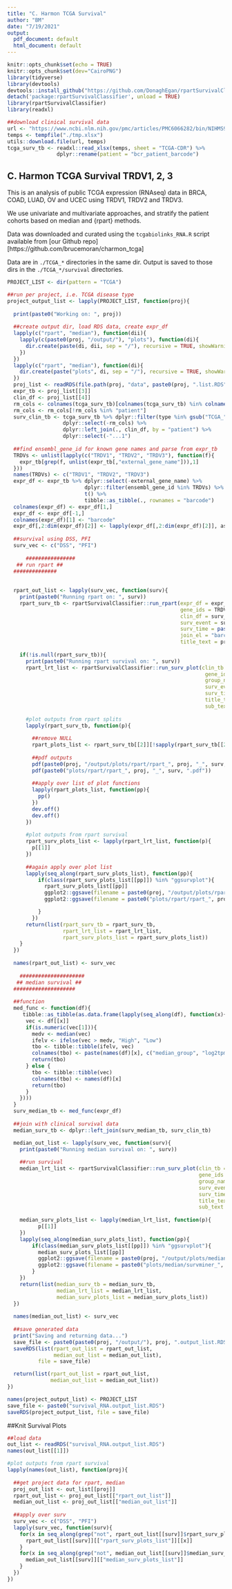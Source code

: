 ```yaml
---
title: "C. Harmon TCGA Survival"
author: "BM"
date: "7/19/2021"
output:
  pdf_document: default
  html_document: default
---
```


```r
knitr::opts_chunk$set(echo = TRUE)
knitr::opts_chunk$set(dev="CairoPNG")
library(tidyverse)
library(devtools)
devtools::install_github("https://github.com/DonaghEgan/rpartSurvivalClassifier", force = TRUE, ref = "dev")
detach('package:rpartSurvivalClassifier', unload = TRUE)
library(rpartSurvivalClassifier)
library(readxl)

##download clinical survival data
url <- "https://www.ncbi.nlm.nih.gov/pmc/articles/PMC6066282/bin/NIHMS978596-supplement-1.xlsx"
temps <- tempfile("./tmp.xlsx")
utils::download.file(url, temps)
tcga_surv_tb <- readxl::read_xlsx(temps, sheet = "TCGA-CDR") %>%
                dplyr::rename(patient = "bcr_patient_barcode")
```

## C. Harmon TCGA Survival TRDV1, 2, 3

This is an analysis of public TCGA expression (RNAseq) data in BRCA, COAD, LUAD, OV and UCEC using TRDV1, TRDV2 and TRDV3. 

We use univariate and multivariate approaches, and stratify the patient cohorts based on median and {rpart} methods.

Data was downloaded and curated using the `tcgabiolinks_RNA.R` script available from [our Github repo] [https://github.com/brucemoran/charmon_tcga]

Data are in `./TCGA_*` directories in the same dir. Output is saved to those dirs in the `./TCGA_*/survival` directories.

```r
PROJECT_LIST <- dir(pattern = "TCGA")

##run per project, i.e. TCGA disease type
project_output_list <- lapply(PROJECT_LIST, function(proj){
  
  print(paste0("Working on: ", proj))
  
  ##create output dir, load RDS data, create expr_df
  lapply(c("rpart", "median"), function(dii){
    lapply(c(paste0(proj, "/output/"), "plots"), function(di){
      dir.create(paste(di, dii, sep = "/"), recursive = TRUE, showWarnings = FALSE)
    })
  })
  lapply(c("rpart", "median"), function(di){
    dir.create(paste("plots", di, sep = "/"), recursive = TRUE, showWarnings = FALSE)
  })
  proj_list <- readRDS(file.path(proj, "data", paste0(proj, ".list.RDS")))
  expr_tb <- proj_list[[3]]
  clin_df <- proj_list[[4]]
  rm_cols <- colnames(tcga_surv_tb)[colnames(tcga_surv_tb) %in% colnames(clin_df)]
  rm_cols <- rm_cols[!rm_cols %in% "patient"]
  surv_clin_tb <- tcga_surv_tb %>% dplyr::filter(type %in% gsub("TCGA_", "", proj)) %>%
                  dplyr::select(-rm_cols) %>%
                  dplyr::left_join(., clin_df, by = "patient") %>%
                  dplyr::select(-"...1")
  
  ##find ensembl_gene_id for known gene names and parse from expr_tb
  TRDVs <- unlist(lapply(c("TRDV1", "TRDV2", "TRDV3"), function(f){
    expr_tb[grep(f, unlist(expr_tb[,"external_gene_name"])),1]
  }))
  names(TRDVs) <- c("TRDV1", "TRDV2", "TRDV3")
  expr_df <- expr_tb %>% dplyr::select(-external_gene_name) %>%
                         dplyr::filter(ensembl_gene_id %in% TRDVs) %>%
                         t() %>%
                         tibble::as_tibble(., rownames = "barcode")
  colnames(expr_df) <- expr_df[1,]
  expr_df <- expr_df[-1,]
  colnames(expr_df)[1] <- "barcode"
  expr_df[,2:dim(expr_df)[2]] <- lapply(expr_df[,2:dim(expr_df)[2]], as.numeric)
  
  ##survival using DSS, PFI
  surv_vec <- c("DSS", "PFI")
  
      ################
   ## run rpart ##
  ##############
  
  
  rpart_out_list <- lapply(surv_vec, function(surv){
    print(paste0("Running rpart on: ", surv))
    rpart_surv_tb <- rpartSurvivalClassifier::run_rpart(expr_df = expr_df, 
                                                        gene_ids = TRDVs, 
                                                        clin_df = surv_clin_tb, 
                                                        surv_event = surv, 
                                                        surv_time = paste0(surv, ".time"), 
                                                        join_el = "barcode",
                                                        title_text = proj)
    
    if(!is.null(rpart_surv_tb)){
      print(paste0("Running rpart survival on: ", surv))
      rpart_lrt_list <- rpartSurvivalClassifier::run_surv_plot(clin_tb = rpart_surv_tb[[1]], 
                                                                gene_ids = TRDVs, 
                                                                group_name = "_rpart_group",
                                                                surv_event = surv, 
                                                                surv_time = paste0(surv, ".time"),
                                                                title_text = proj,
                                                                sub_text = "rpart stratification")
      
      #plot outputs from rpart splits
      lapply(rpart_surv_tb, function(p){
    
        ##remove NULL
        rpart_plots_list <- rpart_surv_tb[[2]][!sapply(rpart_surv_tb[[2]], is.null)]
        
        ##pdf outputs
        pdf(paste0(proj, "/output/plots/rpart/rpart_", proj, "_", surv, ".pdf"))
        pdf(paste0("plots/rpart/rpart_", proj, "_", surv, ".pdf"))  
        
        ##apply over list of plot functions
        lapply(rpart_plots_list, function(pp){
          pp()
        })
        dev.off()
        dev.off()
      })
      
      #plot outputs from rpart survival
      rpart_surv_plots_list <- lapply(rpart_lrt_list, function(p){
        p[[1]]
      })
      
      ##again apply over plot list
      lapply(seq_along(rpart_surv_plots_list), function(pp){
          if(class(rpart_surv_plots_list[[pp]]) %in% "ggsurvplot"){
            rpart_surv_plots_list[[pp]]
            ggplot2::ggsave(filename = paste0(proj, "/output/plots/rpart/rpart_", proj, "_", names(rpart_surv_plots_list)[pp], ".", surv, ".pdf"))
            ggplot2::ggsave(filename = paste0("plots/rpart/rpart_", proj, "_", names(rpart_surv_plots_list)[pp], ".", surv, ".pdf"))

          }
        })
      return(list(rpart_surv_tb = rpart_surv_tb, 
                  rpart_lrt_list = rpart_lrt_list, 
                  rpart_surv_plots_list = rpart_surv_plots_list))
    }
  })
  
  names(rpart_out_list) <- surv_vec
  
    #####################
   ## median survival ##
  ####################
  
  ##function
  med_func <- function(df){
     tibble::as_tibble(as.data.frame(lapply(seq_along(df), function(x){
      vec <- df[[x]]
      if(is.numeric(vec[1])){
        medv <- median(vec)
        ifelv <- ifelse(vec > medv, "High", "Low")
        tbo <- tibble::tibble(ifelv, vec)
        colnames(tbo) <- paste(names(df)[x], c("median_group", "log2tpm"), sep="_")
        return(tbo)
      } else {
        tbo <- tibble::tibble(vec)
        colnames(tbo) <- names(df)[x]
        return(tbo)
      }
    })))
  }
  surv_median_tb <- med_func(expr_df)
  
  ##join with clinical survival data
  median_surv_tb <- dplyr::left_join(surv_median_tb, surv_clin_tb)

  median_out_list <- lapply(surv_vec, function(surv){
    print(paste0("Running median survival on: ", surv))
    
    ##run survival         
    median_lrt_list <- rpartSurvivalClassifier::run_surv_plot(clin_tb = median_surv_tb, 
                                                              gene_ids = TRDVs, 
                                                              group_name = "_median_group",
                                                              surv_event = surv, 
                                                              surv_time = paste0(surv, ".time"),
                                                              title_text = proj,
                                                              sub_text = "Median stratification")
    
    median_surv_plots_list <- lapply(median_lrt_list, function(p){
          p[[1]]
    })
    lapply(seq_along(median_surv_plots_list), function(pp){
        if(class(median_surv_plots_list[[pp]]) %in% "ggsurvplot"){
          median_surv_plots_list[[pp]]
          ggplot2::ggsave(filename = paste0(proj, "/output/plots/median/survminer_", proj, "_", names(median_surv_plots_list)[pp], ".", surv, ".pdf"))
          ggplot2::ggsave(filename = paste0("plots/median/survminer_", proj, "_", names(median_surv_plots_list)[pp], ".", surv, ".pdf"))
        }
    })
    return(list(median_surv_tb = median_surv_tb, 
                median_lrt_list = median_lrt_list, 
                median_surv_plots_list = median_surv_plots_list))
  })
  
  names(median_out_list) <- surv_vec
  
  ##save generated data
  print("Saving and returning data...")
  save_file <- paste0(paste0(proj, "/output/"), proj, ".output_list.RDS")
  saveRDS(list(rpart_out_list = rpart_out_list, 
               median_out_list = median_out_list), 
          file = save_file)

  return(list(rpart_out_list = rpart_out_list, 
              median_out_list = median_out_list))
})

names(project_output_list) <- PROJECT_LIST
save_file <- paste0("survival_RNA.output_list.RDS")
saveRDS(project_output_list, file = save_file)
```

##Knit Survival Plots
```r
##load data
out_list <- readRDS("survival_RNA.output_list.RDS")
names(out_list[[1]])

#plot outputs from rpart survival
lapply(names(out_list), function(proj){
  
  ##get project data for rpart, median
  proj_out_list <- out_list[[proj]]
  rpart_out_list <- proj_out_list[["rpart_out_list"]]
  median_out_list <- proj_out_list[["median_out_list"]]
  
  ##apply over surv
  surv_vec <- c("DSS", "PFI")
  lapply(surv_vec, function(surv){
    for(x in seq_along(grep("not", rpart_out_list[[surv]]$rpart_surv_plots_list, invert = TRUE))){
      rpart_out_list[[surv]][["rpart_surv_plots_list"]][[x]]
    }
    for(x in seq_along(grep("not", median_out_list[[surv]]$median_surv_plots_list, invert = TRUE))){
      median_out_list[[surv]][["median_surv_plots_list"]]
    }
  })
})
```

